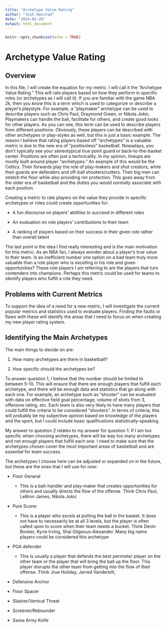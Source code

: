 ```yaml
---
title: "Archetype Value Rating"
author: "Josh Havstad"
date: "2024-02-20"
output: html_document
---
```


```r
knitr::opts_chunk$set(echo = TRUE)
```

# Archetype Value Rating

## Overview

In this file, I will create the equation for my metric. I will call it the "Archetype Value Rating." This will rate players based on how they perform in specific roles (or archetypes as I will call it). If you are familiar with the game NBA 2k, then you know this is a term which is used to categorize or describe a player's playstyle. For example, a "playmaker" archetype can be used to describe players such as Chris Paul, Draymond Green, or Nikola Jokic. Playmakers can handle the ball, facilitate for others, and create good looks for other players. As you can see, this term can be used to describe players from different positions. Obviously, these players can be described with other archetypes or play-styles as well, but this is just a basic example. The reason I believe that rating players based off "archetypes" is a valuable metric is due to the new era of "positionless" basketball. Nowadays, you don't typically see your stereotypical true point guard or back-to-the-basket center. Positions are often just a technicality. In my opinion, lineups are mostly built around player "archetypes." An example of this would be the Celtics. Their forwards play the role of play-makers and shot creators, while their guards are defenders and off-ball shooters/cutters. Their big men can stretch the floor while also providing rim protection. This goes away from the older era of basketball and the duties you would normally associate with each position.

Creating a metric to rate players on the value they provide in specific archetypes or roles could create opportunities for:

-   A fun discourse on players' abilities to succeed in different roles

-   An evaluation on role players' contributions to their team

-   A ranking of players based on their success in their given role rather than overall talent

The last point is the idea I find really interesting and is the main motivation for this metric. As an NBA fan, I always wonder about a player's true value to their team. Is an inefficient number one option on a bad team truly more valuable than a role player who is excelling in his role and given opportunities? These role players I am referring to are the players that turn contenders into champions. Perhaps this metric could be used for teams to identify players who fulfill a role they need.

## Problems with Current Metrics

To support the idea of a need for a new metric, I will investigate the current popular metrics and statistics used to evaluate players. Finding the faults or flaws with these will identify the areas that I need to focus on when creating my new player rating system.

## Identifying the Main Archetypes

The main things to decide on are:

1.  How many archetypes are there in basketball?

2.  How specific should the archetypes be?

To answer question 1, I believe that the number should be limited to between 5-10. This will ensure that there are enough players that fulfill each archetype, and there will be enough data and statistics that go along with each one. For example, an archetype such as "shooter" can be evaluated with data on effective field goal percentage, volume of shots from 3, offensive rating, etc. Each team is also very likely to have many players that could fulfill the criteria to be considered "shooters". In terms of criteria, this will probably be my subjective opinion based on knowledge of the players and the sport, but I could include basic qualifications statistically-speaking.

My answer to question 2 relates to my answer for question 1. If I am too specific when choosing archetypes, there will be way too many archetypes and not enough players that fulfill each one. I need to make sure that the archetypes chosen cover the most important areas of basketball and are essential for team success.

The archetypes I choose here can be adjusted or expanded on in the future, but these are the ones that I will use for now:

-   Floor General

    -   This is a ball-handler and play-maker that creates opportunities for others and usually directs the flow of the offense. Think Chris Paul, LeBron James, Nikola Jokic

-   Pure Scorer

    -   This is a player who excels at putting the ball in the basket. It does not have to necessarily be at all 3 levels, but the player is often called upon to score when their team needs a bucket. Think Devin Booker, Kyrie Irving, Shai Gilgeous-Alexander. Many big name players could be considered this archetype

-   POA defender

    -   This is usually a player that defends the best perimeter player on the other team or the player that will bring the ball up the floor. This player disrupts the other team from getting into the flow of their offense. Think Jrue Holiday, Jarred Vanderbilt,

-   Defensive Anchor

-   Floor Spacer

-   Slasher/Vertical Threat

-   Screener/Rebounder

-   Swiss Army Knife
